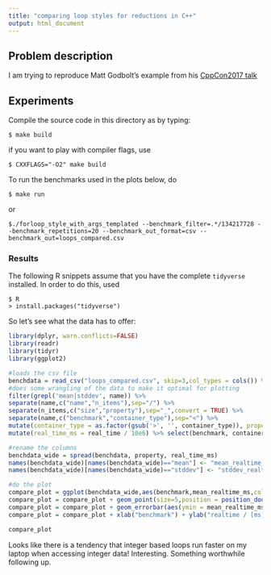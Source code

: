 ```yaml
---
title: "comparing loop styles for reductions in C++"
output: html_document
---
```


## Problem description

I am trying to reproduce Matt Godbolt's example from his [CppCon2017 talk](https://www.youtube.com/watch?v=bSkpMdDe4g4&list=PLHTh1InhhwT6bwIpRk0ZbCA0N2p1taxd6&index=5)


## Experiments 

Compile the source code in this directory as by typing:
```
$ make build
```
if you want to play with compiler flags, use
```
$ CXXFLAGS="-O2" make build
```

To run the benchmarks used in the plots below, do 
```
$ make run
```
or 

```
$./forloop_style_with_args_templated --benchmark_filter=.*/134217728 --benchmark_repetitions=20 --benchmark_out_format=csv --benchmark_out=loops_compared.csv
```

### Results

The following R snippets assume that you have the complete `tidyverse` installed. In order to do this, used

```
$ R
> install.packages("tidyverse")
```

So let's see what the data has to offer:

```r
library(dplyr, warn.conflicts=FALSE)
library(readr)
library(tidyr)
library(ggplot2)

#loads the csv file
benchdata = read_csv("loops_compared.csv", skip=3,col_types = cols()) %>% 
#does some wrangling of the data to make it optimal for plotting
filter(grepl('mean|stddev', name)) %>% 
separate(name,c("name","n_items"),sep="/") %>% 
separate(n_items,c("size","property"),sep="_",convert = TRUE) %>% 
separate(name,c("benchmark","container_type"),sep="<") %>%
mutate(container_type = as.factor(gsub('>', '', container_type)), property = as.factor(property)) %>%
mutate(real_time_ms = real_time / 10e6) %>% select(benchmark, container_type, property,real_time_ms)

#rename the columns
benchdata_wide = spread(benchdata, property, real_time_ms)
names(benchdata_wide)[names(benchdata_wide)=="mean"] <- "mean_realtime_ms"
names(benchdata_wide)[names(benchdata_wide)=="stddev"] <- "stddev_realtime_ms"

#do the plot
compare_plot = ggplot(benchdata_wide,aes(benchmark,mean_realtime_ms,color=container_type)) + theme_bw()  
compare_plot = compare_plot + geom_point(size=5,position = position_dodge(width=.5))  
compare_plot = compare_plot + geom_errorbar(aes(ymin = mean_realtime_ms-stddev_realtime_ms, ymax = mean_realtime_ms+stddev_realtime_ms), width = 0.07,position = position_dodge(width=.5))  
compare_plot = compare_plot + xlab("benchmark") + ylab("realtime / [ms]")  

compare_plot  
```  

Looks like there is a tendency that integer based loops run faster on my laptop when accessing integer data! Interesting. Something worthwhile following up.
